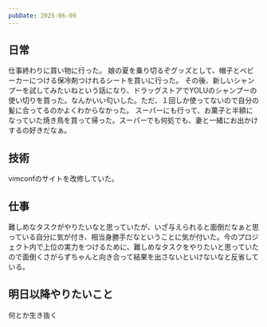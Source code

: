 ```yaml
---
pubDate: 2025-06-09
---
```



## 日常

仕事終わりに買い物に行った。
娘の夏を乗り切るぞグッズとして、帽子とベビーカーにつける保冷剤つけれるシートを買いに行った。
その後、新しいシャンプーを試してみたいねという話になり、ドラッグストアでYOLUのシャンプーの使い切りを買った。なんかいい匂いした。ただ、１回しか使ってないので自分の髪に合ってるのかよくわからなかった。
スーパーにも行って、お菓子と半額になっていた焼き鳥を買って帰った。スーパーでも何処でも、妻と一緒にお出かけするの好きだなぁ。


## 技術

vimconfのサイトを改修していた。


## 仕事


難しめなタスクがやりたいなと思っていたが、いざ与えられると面倒だなぁと思っている自分に気が付き、相当身勝手だなということに気が付いた。今のプロジェクト内で上位の実力をつけるために、難しめなタスクをやりたいと思っていたので面倒くさがらずちゃんと向き合って結果を出さないといけないなと反省している。

## 明日以降やりたいこと

何とか生き抜く
